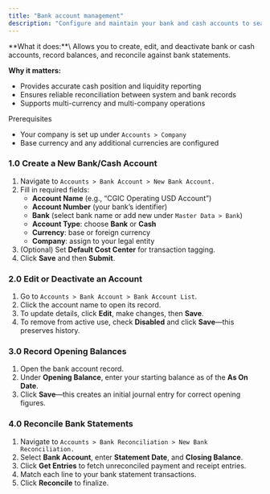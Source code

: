 ```yaml
---
title: "Bank account management"
description: "Configure and maintain your bank and cash accounts to seamlessly record transactions and reconcile statements in the CGIC App."
---
```


<Accordion title="Overview">
  **What it does:**\
  Allows you to create, edit, and deactivate bank or cash accounts, record balances, and reconcile against bank statements.

  **Why it matters:**

  - Provides accurate cash position and liquidity reporting
  - Ensures reliable reconciliation between system and bank records
  - Supports multi-currency and multi-company operations
</Accordion>

<Info>
  Prerequisites

  - Your company is set up under `Accounts > Company`
  - Base currency and any additional currencies are configured
</Info>

### 1.0 Create a New Bank/Cash Account

1. Navigate to `Accounts > Bank Account > New Bank Account.`
2. Fill in required fields:
   - **Account Name** (e.g., “CGIC Operating USD Account”)
   - **Account Number** (your bank’s identifier)
   - **Bank** (select bank name or add new under `Master Data > Bank`)
   - **Account Type**: choose **Bank** or **Cash**
   - **Currency**: base or foreign currency
   - **Company**: assign to your legal entity
3. (Optional) Set **Default Cost Center** for transaction tagging.
4. Click **Save** and then **Submit**.

### 2.0 Edit or Deactivate an Account

1. Go to `Accounts > Bank Account > Bank Account List`.
2. Click the account name to open its record.
3. To update details, click **Edit**, make changes, then **Save**.
4. To remove from active use, check **Disabled** and click **Save**—this preserves history.

### 3.0  Record Opening Balances

1. Open the bank account record.
2. Under **Opening Balance**, enter your starting balance as of the **As On Date**.
3. Click **Save**—this creates an initial journal entry for correct opening figures.

### 4.0 Reconcile Bank Statements

1. Navigate to `Accounts > Bank Reconciliation > New Bank Reconciliation.`
2. Select **Bank Account**, enter **Statement Date**, and **Closing Balance**.
3. Click **Get Entries** to fetch unreconciled payment and receipt entries.
4. Match each line to your bank statement transactions.
5. Click **Reconcile** to finalize.